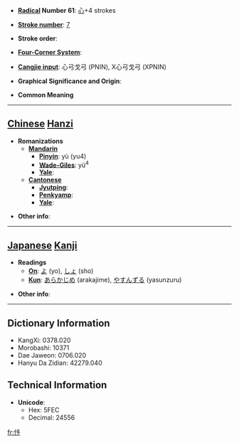 * '''[[Wiktionary:Chinese radical index| Radical]] Number 61''': [[Wiktionary:Chinese radical index 心|心]]+4 strokes

* '''[[Wiktionary:Chinese total strokes index|Stroke number]]''': [[Wiktionary:Chinese total strokes index 7|7]]

* '''Stroke order''': 

* '''[[Wiktionary:Chinese four corner index|Four-Corner System]]''': 

* '''[[Wiktionary:Chinese Cangjie index|Cangjie input]]''': 心弓戈弓 (PNIN), X心弓戈弓 (XPNIN)

* '''Graphical Significance and Origin''': 

* '''Common Meaning'''

----

== [[Chinese]] [[Hanzi]] ==

* '''Romanizations'''
** '''[[Mandarin]]'''
*** '''[[Pinyin]]''': yù (yu4)
*** '''[[Wade-Giles]]''': yü<sup>4</sup>
*** '''[[Yale]]''': 
** '''[[Cantonese]]'''
*** '''[[Jyutping]]''':
*** '''[[Penkyamp]]''': 
*** '''[[Yale]]''': 

* '''Other info''': 

----

== [[Japanese]] [[Kanji]] ==

* '''Readings'''
** '''[[On]]''': [[よ]] (yo), [[しょ]] (sho)
** '''[[Kun]]''': [[あらかじめ]] (arakajime), [[やすんずる]] (yasunzuru)

* '''Other info''':  

----

== Dictionary Information ==

* KangXi: 0378.020
* Morobashi: 10371
* Dae Jaweon: 0706.020
* Hanyu Da Zidian: 42279.040

== Technical Information ==

* '''Unicode''':
** Hex: 5FEC
** Decimal: 24556

[[fr:忬]]